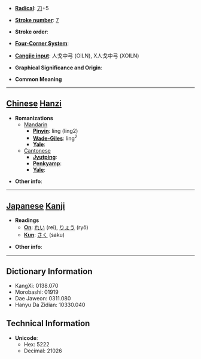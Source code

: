 * '''[[Wiktionary:Chinese radical index| Radical]]''': [[Wiktionary:Chinese radical index 刀|刀]]+5

* '''[[Wiktionary:Chinese total strokes index|Stroke number]]''': [[Wiktionary:Chinese total strokes index 7|7]]

* '''Stroke order''': 

* '''[[Wiktionary:Chinese four corner index|Four-Corner System]]''': 

* '''[[Wiktionary:Chinese Cangjie index|Cangjie input]]''': 人戈中弓 (OILN), X人戈中弓 (XOILN)

* '''Graphical Significance and Origin''': 

* '''Common Meaning'''

----

== [[Chinese]] [[Hanzi]] ==

* '''Romanizations'''
** [[Mandarin]]
*** '''[[Pinyin]]''': líng (ling2)
*** '''[[Wade-Giles]]''': ling<sup>2</sup>
*** '''[[Yale]]''': 
**[[Cantonese]]
***'''[[Jyutping]]''':
***'''[[Penkyamp]]''': 
***'''[[Yale]]''': 

* '''Other info''': 

----

== [[Japanese]] [[Kanji]] ==

* '''Readings'''
** '''[[On]]''': [[れい]] (rei), [[りょう]] (ryō)
** '''[[Kun]]''': [[さく]] (saku)

* '''Other info''':  

----

== Dictionary Information ==

* KangXi: 0138.070
* Morobashi: 01919
* Dae Jaweon: 0311.080
* Hanyu Da Zidian: 10330.040

== Technical Information ==

* '''Unicode''':
** Hex: 5222
** Decimal: 21026